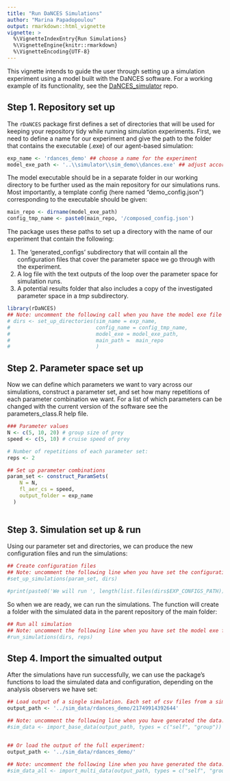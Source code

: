 ```yaml
---
title: "Run DaNCES Simulations"
author: "Marina Papadopoulou"
output: rmarkdown::html_vignette
vignette: >
  %\VignetteIndexEntry{Run Simulations}
  %\VignetteEngine{knitr::rmarkdown}
  %\VignetteEncoding{UTF-8}
---
```


This vignette intends to guide the user through setting up a simulation experiment using a model built with the DaNCES software. For a working example of its functionality, see the [DaNCES_simulator](https://github.com/marinapapa/DaNCES_simulator) repo.

## Step 1. Repository set up

The `rDaNCES` package first defines a set of directories that will be used for keeping your repository tidy while running simulation experiments.
First, we need to define a name for our experiment and give the path to the folder that contains the executable (.exe) of our agent-based simulation:

```r

exp_name <- 'rdances_demo' ## choose a name for the experiment
model_exe_path <- '..\\simulator\\sim_demo\\dances.exe' ## adjust accordingly

```

The model executable should be in a separate folder in our working directory to be further used as the main repository for our simulations runs.
Most importantly, a template config (here named "demo_config.json") corresponding to the executable should be given: 

```r

main_repo <- dirname(model_exe_path)
config_tmp_name <- paste0(main_repo, '/composed_config.json')

```
The package uses these paths to set up a directory with the name of our experiment that contain the following: 

1. The 'generated_configs' subdirectory that will contain all the configuration files that cover the parameter space we go through with the experiment.
2. A log file with the text outputs of the loop over the parameter space for simulation runs.
3. A potential results folder that also includes a copy of the investigated parameter space in a *tmp* subdirectory.


```r

library(rDaNCES)
## Note: uncomment the following call when you have the model exe file in the defined directory.
# dirs <- set_up_directories(sim_name = exp_name,
#                            config_name = config_tmp_name,
#                            model_exe = model_exe_path,
#                            main_path =  main_repo
#                            )

```

## Step 2. Parameter space set up

Now we can define which parameters we want to vary across our simulations, construct a parameter set, and set how many repetitions of each parameter combination we want. For a list of which parameters can be changed with the current version of the software see the parameters_class.R help file.

```r

### Parameter values
N <- c(5, 10, 20) # group size of prey
speed <- c(5, 10) # cruise speed of prey

# Number of repetitions of each parameter set:
reps <- 2

## Set up parameter combinations
param_set <- construct_ParamSets(
    N = N, 
    fl_aer_cs = speed, 
    output_folder = exp_name
  )
  
```

## Step 3. Simulation set up & run

Using our parameter set and directories, we can produce the new configuration files and run the simulations:

```r

## Create configuration files 
## Note: uncomment the following line when you have set the configuration template file in the defined directory.
#set_up_simulations(param_set, dirs)

#print(paste0('We will run ', length(list.files(dirs$EXP_CONFIGS_PATH)) * reps, ' simulations.'))

```
So when we are ready, we can run the simulations. The function will create a folder with the simulated data in the parent repository of the main folder:

```r
## Run all simulation
## Note: uncomment the following line when you have set the model exe file in the defined directory.
#run_simulations(dirs, reps)

```

## Step 4. Import the simualted output

After the simulations have run successfully, we can use the package's functions to load the simulated data and configuration, depending on the analysis observers we have set:

```r
## Load output of a single simulation. Each set of csv files from a simulation is saved in a uniquely named folder:
output_path <- '../sim_data/rdances_demo/21749914392644'

## Note: uncomment the following line when you have generated the data. 
#sim_data <- import_base_data(output_path, types = c("self", "group"))


## Or load the output of the full experiment: 
output_path <- '../sim_data/rdances_demo/'

## Note: uncomment the following line when you have generated the data. 
#sim_data_all <- import_multi_data(output_path, types = c("self", "group"))

```

